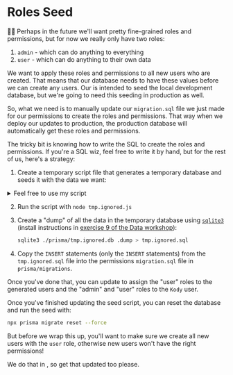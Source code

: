 # Roles Seed

<EpicVideo url="https://www.epicweb.dev/workshops/authentication-strategies-and-implementation/permissions/managing-roles-and-permissions" />

👨‍💼 Perhaps in the future we'll want pretty fine-grained roles and permissions,
but for now we really only have two roles:

1. `admin` - which can do anything to everything
2. `user` - which can do anything to their own data

We want to apply these roles and permissions to all new users who are created.
That means that our database needs to have these values before we can create
any users. Our <InlineFile file="prisma/seed.ts" /> is intended to seed the
local development database, but we're going to need this seeding in production
as well.

So, what we need is to manually update our `migration.sql` file we just made
for our permissions to create the roles and permissions. That way when we deploy
our updates to production, the production database will automatically get these
roles and permissions.

The tricky bit is knowing how to write the SQL to create the roles and
permissions. If you're a SQL wiz, feel free to write it by hand, but for the
rest of us, here's a strategy:

1. Create a temporary script file that generates a temporary database and seeds
   it with the data we want:

<details>

<summary>Feel free to use my script</summary>

```tsx filename=tmp.ignored.js
import { PrismaClient } from '@prisma/client'
import { execaCommand } from 'execa'

const datasourceUrl = 'file:./tmp.ignored.db'
console.time('🗄️ Created database...')
await execaCommand('npx prisma migrate deploy', {
	stdio: 'inherit',
	env: { DATABASE_URL: datasourceUrl },
})
console.timeEnd('🗄️ Created database...')

const prisma = new PrismaClient({ datasourceUrl })

console.time('🔑 Created permissions...')
const entities = ['user', 'note']
const actions = ['create', 'read', 'update', 'delete']
const accesses = ['own', 'any']
for (const entity of entities) {
	for (const action of actions) {
		for (const access of accesses) {
			await prisma.permission.create({ data: { entity, action, access } })
		}
	}
}
console.timeEnd('🔑 Created permissions...')

console.time('👑 Created roles...')
await prisma.role.create({
	data: {
		name: 'admin',
		permissions: {
			connect: await prisma.permission.findMany({
				select: { id: true },
				where: { access: 'any' },
			}),
		},
	},
})
await prisma.role.create({
	data: {
		name: 'user',
		permissions: {
			connect: await prisma.permission.findMany({
				select: { id: true },
				where: { access: 'own' },
			}),
		},
	},
})
console.timeEnd('👑 Created roles...')

console.log('✅ all done')
```

</details>

2. Run the script with `node tmp.ignored.js`
3. Create a "dump" of all the data in the temporary database using
   [`sqlite3`](https://www.sqlite.org/download.html) (install instructions in
   [exercise 9 of the Data workshop](https://data.epicweb.dev/09)):

   ```sh
   sqlite3 ./prisma/tmp.ignored.db .dump > tmp.ignored.sql
   ```

4. Copy the `INSERT` statements (only the `INSERT` statements) from the
   `tmp.ignored.sql` file into the permissions `migration.sql` file in
   `prisma/migrations`.

Once you've done that, you can update <InlineFile file="prisma/seed.ts" />
to assign the "user" roles to the generated users and the "admin" and "user"
roles to the `Kody` user.

Once you've finished updating the seed script, you can reset the database and
run the seed with:

```sh nonumber
npx prisma migrate reset --force
```

But before we wrap this up, you'll want to make sure we create all new users
with the `user` role, otherwise new users won't have the right permissions!

We do that in <InlineFile file="app/utils/auth.server.ts" />, so get that
updated too please.
